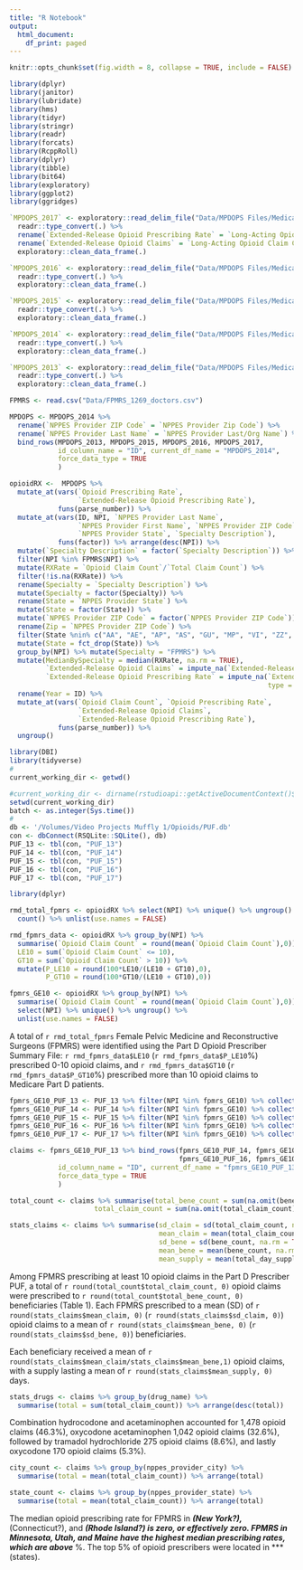```yaml
---
title: "R Notebook"
output:
  html_document:
    df_print: paged
---
```


```r
knitr::opts_chunk$set(fig.width = 8, collapse = TRUE, include = FALSE)
```

```r
library(dplyr)
library(janitor)
library(lubridate)
library(hms)
library(tidyr)
library(stringr)
library(readr)
library(forcats)
library(RcppRoll)
library(dplyr)
library(tibble)
library(bit64)
library(exploratory)
library(ggplot2)
library(ggridges)
```

```r

`MPDOPS_2017` <- exploratory::read_delim_file("Data/MPDOPS Files/Medicare_Part_D_Opioid_Prescriber_Summary_File_2017.csv" , ",", quote = "\"", skip = 0 , col_names = TRUE , na = c('','NA') , locale = readr::locale(encoding = "UTF-8", decimal_mark = ".", tz = "America/New_York", grouping_mark = "," ), trim_ws = TRUE , progress = FALSE) %>%
  readr::type_convert(.) %>% 
  rename(`Extended-Release Opioid Prescribing Rate` = `Long-Acting Opioid Prescribing Rate`) %>%
  rename(`Extended-Release Opioid Claims` = `Long-Acting Opioid Claim Count`) %>%
  exploratory::clean_data_frame(.)

`MPDOPS_2016` <- exploratory::read_delim_file("Data/MPDOPS Files/Medicare_Part_D_Opioid_Prescriber_Summary_File_2016.csv" , ",", quote = "\"", skip = 0 , col_names = TRUE , na = c('','NA') , locale = readr::locale(encoding = "UTF-8", decimal_mark = ".", tz = "America/New_York", grouping_mark = "," ), trim_ws = TRUE , progress = FALSE) %>%
  readr::type_convert(.) %>%
  exploratory::clean_data_frame(.)

`MPDOPS_2015` <- exploratory::read_delim_file("Data/MPDOPS Files/Medicare_Part_D_Opioid_Prescriber_Summary_File_2015.csv" , ",", quote = "\"", skip = 0 , col_names = TRUE , na = c('','NA') , locale = readr::locale(encoding = "UTF-8", decimal_mark = ".", tz = "America/New_York", grouping_mark = "," ), trim_ws = TRUE , progress = FALSE) %>%
  readr::type_convert(.) %>%
  exploratory::clean_data_frame(.)

`MPDOPS_2014` <- exploratory::read_delim_file("Data/MPDOPS Files/Medicare_Part_D_Opioid_Prescriber_Summary_File_2014.csv" , ",", quote = "\"", skip = 0 , col_names = TRUE , na = c('','NA') , locale = readr::locale(encoding = "UTF-8", decimal_mark = ".", tz = "America/New_York", grouping_mark = "," ), trim_ws = TRUE , progress = FALSE) %>%
  readr::type_convert(.) %>%
  exploratory::clean_data_frame(.)

`MPDOPS_2013` <- exploratory::read_delim_file("Data/MPDOPS Files/Medicare_Part_D_Opioid_Prescriber_Summary_File_2013.csv" , ",", quote = "\"", skip = 0 , col_names = TRUE , na = c('','NA') , locale = readr::locale(encoding = "UTF-8", decimal_mark = ".", tz = "America/New_York", grouping_mark = "," ), trim_ws = TRUE , progress = FALSE) %>%
  readr::type_convert(.) %>%
  exploratory::clean_data_frame(.)

```

```r
FPMRS <- read.csv("Data/FPMRS_1269_doctors.csv")

MPDOPS <- MPDOPS_2014 %>% 
  rename(`NPPES Provider ZIP Code` = `NPPES Provider Zip Code`) %>%
  rename(`NPPES Provider Last Name` = `NPPES Provider Last/Org Name`) %>%
  bind_rows(MPDOPS_2013, MPDOPS_2015, MPDOPS_2016, MPDOPS_2017, 
            id_column_name = "ID", current_df_name = "MPDOPS_2014",
            force_data_type = TRUE
            )

opioidRX <-  MPDOPS %>% 
  mutate_at(vars(`Opioid Prescribing Rate`, 
                 `Extended-Release Opioid Prescribing Rate`), 
            funs(parse_number)) %>%
  mutate_at(vars(ID, NPI, `NPPES Provider Last Name`, 
                 `NPPES Provider First Name`, `NPPES Provider ZIP Code`, 
                 `NPPES Provider State`, `Specialty Description`), 
            funs(factor)) %>% arrange(desc(NPI)) %>%
  mutate(`Specialty Description` = factor(`Specialty Description`)) %>%
  filter(NPI %in% FPMRS$NPI) %>% 
  mutate(RXRate = `Opioid Claim Count`/`Total Claim Count`) %>%
  filter(!is.na(RXRate)) %>%
  rename(Specialty = `Specialty Description`) %>%
  mutate(Specialty = factor(Specialty)) %>%
  rename(State = `NPPES Provider State`) %>%
  mutate(State = factor(State)) %>%
  mutate(`NPPES Provider ZIP Code` = factor(`NPPES Provider ZIP Code`)) %>%
  rename(Zip = `NPPES Provider ZIP Code`) %>%
  filter(State %nin% c("AA", "AE", "AP", "AS", "GU", "MP", "VI", "ZZ", "XX")) %>%
  mutate(State = fct_drop(State)) %>%
  group_by(NPI) %>% mutate(Specialty = "FPMRS") %>% 
  mutate(MedianBySpecialty = median(RXRate, na.rm = TRUE), 
         `Extended-Release Opioid Claims` = impute_na(`Extended-Release Opioid Claims`, type = "value", val = "0"), 
         `Extended-Release Opioid Prescribing Rate` = impute_na(`Extended-Release Opioid Prescribing Rate`,
                                                                type = "value", val = "0")) %>%
  rename(Year = ID) %>%
  mutate_at(vars(`Opioid Claim Count`, `Opioid Prescribing Rate`,
                 `Extended-Release Opioid Claims`, 
                 `Extended-Release Opioid Prescribing Rate`), 
            funs(parse_number)) %>%
  ungroup() 
```

```r

library(DBI)
library(tidyverse)
#
current_working_dir <- getwd()

#current_working_dir <- dirname(rstudioapi::getActiveDocumentContext()$path) #errors out with knitr
setwd(current_working_dir)
batch <- as.integer(Sys.time())
#
db <- '/Volumes/Video Projects Muffly 1/Opioids/PUF.db'
con <- dbConnect(RSQLite::SQLite(), db)
PUF_13 <- tbl(con, "PUF_13")
PUF_14 <- tbl(con, "PUF_14")
PUF_15 <- tbl(con, "PUF_15")
PUF_16 <- tbl(con, "PUF_16")
PUF_17 <- tbl(con, "PUF_17")

```

```r
library(dplyr)

rmd_total_fpmrs <- opioidRX %>% select(NPI) %>% unique() %>% ungroup() %>%
  count() %>% unlist(use.names = FALSE)

rmd_fpmrs_data <- opioidRX %>% group_by(NPI) %>% 
  summarise(`Opioid Claim Count` = round(mean(`Opioid Claim Count`),0)) %>% ungroup() %>% summarise(
  LE10 = sum(`Opioid Claim Count` <= 10),
  GT10 = sum(`Opioid Claim Count` > 10)) %>% 
  mutate(P_LE10 = round(100*LE10/(LE10 + GT10),0), 
         P_GT10 = round(100*GT10/(LE10 + GT10),0))

fpmrs_GE10 <- opioidRX %>% group_by(NPI) %>% 
  summarise(`Opioid Claim Count` = round(mean(`Opioid Claim Count`),0)) %>% ungroup() %>% filter(`Opioid Claim Count` >= 10) %>%
  select(NPI) %>% unique() %>% ungroup() %>% 
  unlist(use.names = FALSE)

```

A total of `r rmd_total_fpmrs` Female Pelvic Medicine and Reconstructive Surgeons (FPMRS) were identified using the Part D Opioid Prescriber Summary File: `r rmd_fpmrs_data$LE10` (`r rmd_fpmrs_data$P_LE10`%) prescribed 0-10 opioid claims, and `r rmd_fpmrs_data$GT10` (`r rmd_fpmrs_data$P_GT10`%) prescribed more than 10 opioid claims to Medicare Part D patients.  

```r
fpmrs_GE10_PUF_13 <- PUF_13 %>% filter(NPI %in% fpmrs_GE10) %>% collect()
fpmrs_GE10_PUF_14 <- PUF_14 %>% filter(NPI %in% fpmrs_GE10) %>% collect()
fpmrs_GE10_PUF_15 <- PUF_15 %>% filter(NPI %in% fpmrs_GE10) %>% collect()
fpmrs_GE10_PUF_16 <- PUF_16 %>% filter(NPI %in% fpmrs_GE10) %>% collect()
fpmrs_GE10_PUF_17 <- PUF_17 %>% filter(NPI %in% fpmrs_GE10) %>% collect()

claims <- fpmrs_GE10_PUF_13 %>% bind_rows(fpmrs_GE10_PUF_14, fpmrs_GE10_PUF_15,
                                          fpmrs_GE10_PUF_16, fpmrs_GE10_PUF_17, 
            id_column_name = "ID", current_df_name = "fpmrs_GE10_PUF_13",
            force_data_type = TRUE
            )

total_count <- claims %>% summarise(total_bene_count = sum(na.omit(bene_count)),
                     total_claim_count = sum(na.omit(total_claim_count)))

stats_claims <- claims %>% summarise(sd_claim = sd(total_claim_count, na.rm = TRUE),
                                     mean_claim = mean(total_claim_count, na.rm = TRUE),
                                     sd_bene = sd(bene_count, na.rm = TRUE),
                                     mean_bene = mean(bene_count, na.rm = TRUE),
                                     mean_supply = mean(total_day_supply/total_30_day_fill_count, na.rm = TRUE))

```

Among FPMRS prescribing at least 10 opioid claims in the Part D Prescriber PUF, a total of `r round(total_count$total_claim_count, 0)` opioid claims were prescribed to `r round(total_count$total_bene_count, 0)` beneficiaries (Table 1).  Each FPMRS prescribed to a mean (SD) of `r round(stats_claims$mean_claim, 0)` (`r round(stats_claims$sd_claim, 0)`) opioid claims to a mean of `r round(stats_claims$mean_bene, 0)` (`r round(stats_claims$sd_bene, 0)`) beneficiaries.  

Each beneficiary received a mean of `r round(stats_claims$mean_claim/stats_claims$mean_bene,1)` opioid claims, with a supply lasting a mean of `r round(stats_claims$mean_supply, 0)` days.  

```r

stats_drugs <- claims %>% group_by(drug_name) %>% 
  summarise(total = sum(total_claim_count)) %>% arrange(desc(total))

```

Combination hydrocodone and acetaminophen accounted for 1,478 opioid claims (46.3%), oxycodone acetaminophen 1,042 opioid claims (32.6%), followed by tramadol hydrochloride 275 opioid claims (8.6%), and lastly oxycodone 170 opioid claims (5.3%).


```r

city_count <- claims %>% group_by(nppes_provider_city) %>% 
  summarise(total = mean(total_claim_count)) %>% arrange(total)

state_count <- claims %>% group_by(nppes_provider_state) %>% 
  summarise(total = mean(total_claim_count)) %>% arrange(total)

```
The median opioid prescribing rate for FPMRS in ***(New York?), ***(Connecticut?), and ***(Rhode Island?) is zero, or effectively zero.  FPMRS in Minnesota, Utah, and Maine have the highest median prescribing rates, which are above ***%.  The top 5% of opioid prescribers were located in *** (states).   
